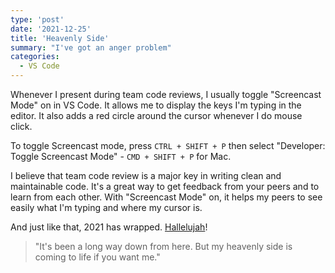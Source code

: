 ```yaml
---
type: 'post'
date: '2021-12-25'
title: 'Heavenly Side'
summary: "I've got an anger problem"
categories:
  - VS Code
---
```


Whenever I present during team code reviews, I usually toggle "Screencast Mode" on in VS Code. It allows me to display the keys I'm typing in the editor. It also adds a red circle around the cursor whenever I do mouse click.

To toggle Screencast mode, press `CTRL + SHIFT + P` then select "Developer: Toggle Screencast Mode" - `CMD + SHIFT + P` for Mac.

<Thumbnail
  src="/images/post/heavenly-side/Screencast 2021-12-17 01:32:50.gif"
  alt="A screenshot daylight page on Chrome Web Store"
/>

I believe that team code review is a major key in writing clean and maintainable code. It's a great way to get feedback from your peers and to learn from each other. With "Screencast Mode" on, it helps my peers to see easily what I'm typing and where my cursor is.

And just like that, 2021 has wrapped. [Hallelujah](https://www.youtube.com/watch?v=NB9fZYeOdPk)!

> "It's been a long way down from here. But my heavenly side is coming to life if you want me."

<YouTubeVideo src="https://www.youtube.com/watch?v=5eXwraggLWc" />
